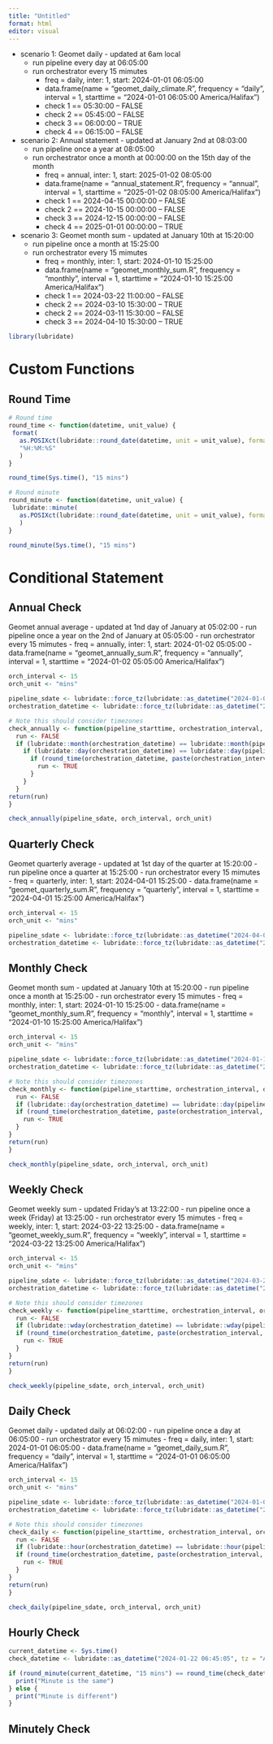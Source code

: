 ```yaml
---
title: "Untitled"
format: html
editor: visual
---
```



- scenario 1: Geomet daily - updated at 6am local
  - run pipeline every day at 06:05:00
  - run orchestrator every 15 mimutes
    - freq = daily, inter: 1, start: 2024-01-01 06:05:00
    - data.frame(name = "geomet_daily_climate.R", frequency = "daily", interval = 1, starttime = "2024-01-01 06:05:00 America/Halifax")
    - check 1 == 05:30:00 -- FALSE
    - check 2 == 05:45:00 -- FALSE
    - check 3 == 06:00:00 -- TRUE
    - check 4 == 06:15:00 -- FALSE


- scenario 2: Annual statement - updated at January 2nd at 08:03:00
  - run pipeline once a year at 08:05:00
  - run orchestrator once a month at 00:00:00 on the 15th day of the month
    - freq = annual, inter: 1, start: 2025-01-02 08:05:00
    - data.frame(name = "annual_statement.R", frequency = "annual", interval = 1, starttime = "2025-01-02 08:05:00 America/Halifax")
    - check 1 == 2024-04-15 00:00:00 -- FALSE
    - check 2 == 2024-10-15 00:00:00 -- FALSE
    - check 3 == 2024-12-15 00:00:00 -- FALSE
    - check 4 == 2025-01-01 00:00:00 -- TRUE


- scenario 3: Geomet month sum - updated at January 10th at 15:20:00
  - run pipeline once a month at 15:25:00
  - run orchestrator every 15 mimutes
    - freq = monthly, inter: 1, start: 2024-01-10 15:25:00
    - data.frame(name = "geomet_monthly_sum.R", frequency = "monthly", interval = 1, starttime = "2024-01-10 15:25:00 America/Halifax")
    - check 1 == 2024-03-22 11:00:00 -- FALSE
    - check 2 == 2024-03-10 15:30:00 -- TRUE
    - check 2 == 2024-03-11 15:30:00 -- FALSE
    - check 3 == 2024-04-10 15:30:00 -- TRUE


```r
library(lubridate)

```


# Custom Functions
## Round Time
```r
# Round time
round_time <- function(datetime, unit_value) {
 format(
   as.POSIXct(lubridate::round_date(datetime, unit = unit_value), format = "%H:%M"),
   "%H:%M:%S"
   ) 
}
```

```r
round_time(Sys.time(), "15 mins")
```


```r
# Round minute
round_minute <- function(datetime, unit_value) {
 lubridate::minute(
   as.POSIXct(lubridate::round_date(datetime, unit = unit_value), format = "%H:%M")
   ) 
}
```

```r
round_minute(Sys.time(), "15 mins")
```


# Conditional Statement
## Annual Check
Geomet annual average - updated at 1nd day of January at 05:02:00
  - run pipeline once a year on the 2nd of January at 05:05:00
  - run orchestrator every 15 mimutes
    - freq = annually, inter: 1, start: 2024-01-02 05:05:00
    - data.frame(name = "geomet_annually_sum.R", frequency = "annually", interval = 1, starttime = "2024-01-02 05:05:00 America/Halifax")

```r
orch_interval <- 15
orch_unit <- "mins"

pipeline_sdate <- lubridate::force_tz(lubridate::as_datetime("2024-01-02 05:05:00"), tzone = "America/Halifax")
orchestration_datetime <- lubridate::force_tz(lubridate::as_datetime("2025-01-02 05:00:00"), tzone = "America/Halifax")
```

```r
# Note this should consider timezones
check_annually <- function(pipeline_starttime, orchestration_interval, orchestration_unit) {
  run <- FALSE
  if (lubridate::month(orchestration_datetime) == lubridate::month(pipeline_starttime)) {
    if (lubridate::day(orchestration_datetime) == lubridate::day(pipeline_starttime)) {
      if (round_time(orchestration_datetime, paste(orchestration_interval, orchestration_unit, sep = " ")) == round_time(pipeline_starttime, paste(orchestration_interval, orchestration_unit, sep = " "))) {
        run <- TRUE
      }
    }
  }
return(run)
}
```

```r
check_annually(pipeline_sdate, orch_interval, orch_unit)
```



## Quarterly Check
Geomet quarterly average - updated at 1st day of the quarter at 15:20:00
  - run pipeline once a quarter at 15:25:00
  - run orchestrator every 15 mimutes
    - freq = quarterly, inter: 1, start: 2024-04-01 15:25:00
    - data.frame(name = "geomet_quarterly_sum.R", frequency = "quarterly", interval = 1, starttime = "2024-04-01 15:25:00 America/Halifax")

```r
orch_interval <- 15
orch_unit <- "mins"

pipeline_sdate <- lubridate::force_tz(lubridate::as_datetime("2024-04-01 15:25:00"), tzone = "America/Halifax")
orchestration_datetime <- lubridate::force_tz(lubridate::as_datetime("2024-04-01 15:30:00"), tzone = "America/Halifax")
```






## Monthly Check
Geomet month sum - updated at January 10th at 15:20:00
  - run pipeline once a month at 15:25:00
  - run orchestrator every 15 mimutes
    - freq = monthly, inter: 1, start: 2024-01-10 15:25:00
    - data.frame(name = "geomet_monthly_sum.R", frequency = "monthly", interval = 1, starttime = "2024-01-10 15:25:00 America/Halifax")

```r
orch_interval <- 15
orch_unit <- "mins"

pipeline_sdate <- lubridate::force_tz(lubridate::as_datetime("2024-01-10 15:25:00"), tzone = "America/Halifax")
orchestration_datetime <- lubridate::force_tz(lubridate::as_datetime("2024-03-10 15:15:00"), tzone = "America/Halifax")
```


```r
# Note this should consider timezones
check_monthly <- function(pipeline_starttime, orchestration_interval, orchestration_unit) {
  run <- FALSE
  if (lubridate::day(orchestration_datetime) == lubridate::day(pipeline_starttime)) {
  if (round_time(orchestration_datetime, paste(orchestration_interval, orchestration_unit, sep = " ")) == round_time(pipeline_starttime, paste(orchestration_interval, orchestration_unit, sep = " "))) {
    run <- TRUE
  } 
}
return(run)
}
```

```r
check_monthly(pipeline_sdate, orch_interval, orch_unit)
```



## Weekly Check
Geomet weekly sum - updated Friday's at 13:22:00
  - run pipeline once a week (Friday) at 13:25:00
  - run orchestrator every 15 mimutes
    - freq = weekly, inter: 1, start: 2024-03-22 13:25:00
    - data.frame(name = "geomet_weekly_sum.R", frequency = "weekly", interval = 1, starttime = "2024-03-22 13:25:00 America/Halifax")

```r
orch_interval <- 15
orch_unit <- "mins"

pipeline_sdate <- lubridate::force_tz(lubridate::as_datetime("2024-03-22 13:25:00"), tzone = "America/Halifax")
orchestration_datetime <- lubridate::force_tz(lubridate::as_datetime("2024-03-22 13:30:00"), tzone = "America/Halifax")
```

```r
# Note this should consider timezones
check_weekly <- function(pipeline_starttime, orchestration_interval, orchestration_unit) {
  run <- FALSE
  if (lubridate::wday(orchestration_datetime) == lubridate::wday(pipeline_starttime)) {
  if (round_time(orchestration_datetime, paste(orchestration_interval, orchestration_unit, sep = " ")) == round_time(pipeline_starttime, paste(orchestration_interval, orchestration_unit, sep = " "))) {
    run <- TRUE
  } 
}
return(run)
}
```

```r
check_weekly(pipeline_sdate, orch_interval, orch_unit)
```



## Daily Check
Geomet daily - updated daily at 06:02:00
  - run pipeline once a day at 06:05:00
  - run orchestrator every 15 mimutes
    - freq = daily, inter: 1, start: 2024-01-01 06:05:00
    - data.frame(name = "geomet_daily_sum.R", frequency = "daily", interval = 1, starttime = "2024-01-01 06:05:00 America/Halifax")

```r
orch_interval <- 15
orch_unit <- "mins"

pipeline_sdate <- lubridate::force_tz(lubridate::as_datetime("2024-01-01 06:05:00"), tzone = "America/Halifax")
orchestration_datetime <- lubridate::force_tz(lubridate::as_datetime("2024-03-22 06:00:00"), tzone = "America/Halifax")
```

```r
# Note this should consider timezones
check_daily <- function(pipeline_starttime, orchestration_interval, orchestration_unit) {
  run <- FALSE
  if (lubridate::hour(orchestration_datetime) == lubridate::hour(pipeline_starttime)) {
  if (round_time(orchestration_datetime, paste(orchestration_interval, orchestration_unit, sep = " ")) == round_time(pipeline_starttime, paste(orchestration_interval, orchestration_unit, sep = " "))) {
    run <- TRUE
  } 
}
return(run)
}
```

```r
check_daily(pipeline_sdate, orch_interval, orch_unit)
```



## Hourly Check
```r
current_datetime <- Sys.time()
check_datetime <- lubridate::as_datetime("2024-01-22 06:45:05", tz = "America/Halifax")

if (round_minute(current_datetime, "15 mins") == round_time(check_datetime, "15 mins")){
  print("Minute is the same") 
} else {
  print("Minute is different")
}
```


## Minutely Check
